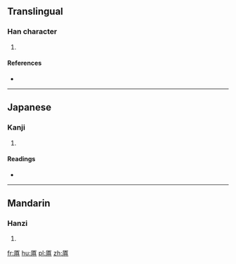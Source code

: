 ==Translingual==

===Han character===
{{Han char|rn=27|rad=厂|as=10|sn=12|four=7128<sub>1</sub>|canj=一十月金 (MJBC)|ids=⿸[[厂]][[真]]}}

# {{defn|Han|sort=厂10}}

====References====
* {{Han ref|kx=0162.330|dkj=02998|dj=0370.120|hdz=10076.070|uh=53A7|ud=21415|bh=D865|bd=55397}}

----

==Japanese==

===Kanji===
{{ja-kanji|grade=|rs=厂10}}

# {{defn|lang=ja|sort=厂10}}

====Readings====
* {{ja-readings|on=[[てん]] (ten)|kun=[[つか]] (tsuka)}}

----

==Mandarin==

===Hanzi===
{{cmn-hanzi|pin=[[diān]] ([[dian1]]), [[jǐn]] ([[jin3]])|wg=tien<sup>1</sup>, chin<sup>3</sup>}}

# {{defn|lang=cmn|sort=厂10}}

[[fr:厧]]
[[hu:厧]]
[[pl:厧]]
[[zh:厧]]